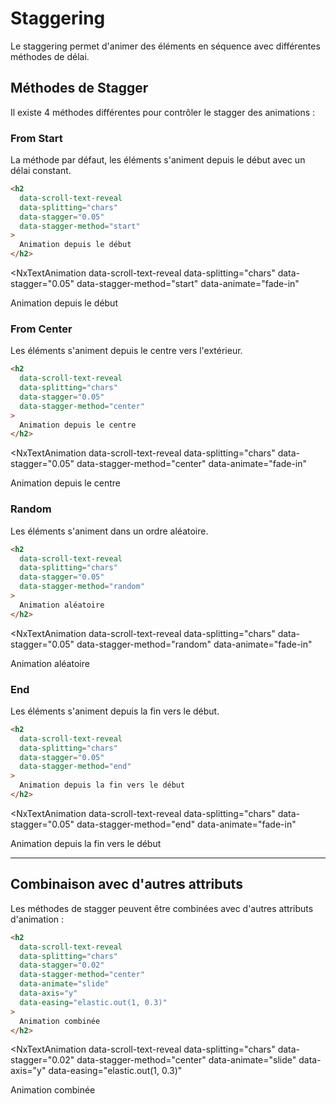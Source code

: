 # Staggering

Le staggering permet d'animer des éléments en séquence avec différentes méthodes de délai.


## Méthodes de Stagger

Il existe 4 méthodes différentes pour contrôler le stagger des animations :

### From Start

La méthode par défaut, les éléments s'animent depuis le début avec un délai constant.

```html
<h2 
  data-scroll-text-reveal 
  data-splitting="chars"
  data-stagger="0.05"
  data-stagger-method="start"
>
  Animation depuis le début
</h2>
```

<NxTextAnimation 
  data-scroll-text-reveal 
  data-splitting="chars"
  data-stagger="0.05"
  data-stagger-method="start"
  data-animate="fade-in"
>
  Animation depuis le début
</NxTextAnimation>

### From Center

Les éléments s'animent depuis le centre vers l'extérieur.

```html
<h2 
  data-scroll-text-reveal 
  data-splitting="chars"
  data-stagger="0.05"
  data-stagger-method="center"
>
  Animation depuis le centre
</h2>
```

<NxTextAnimation 
  data-scroll-text-reveal 
  data-splitting="chars"
  data-stagger="0.05"
  data-stagger-method="center"
  data-animate="fade-in"
>
  Animation depuis le centre
</NxTextAnimation>

### Random

Les éléments s'animent dans un ordre aléatoire.

```html
<h2 
  data-scroll-text-reveal 
  data-splitting="chars"
  data-stagger="0.05"
  data-stagger-method="random"
>
  Animation aléatoire
</h2>
```

<NxTextAnimation 
  data-scroll-text-reveal 
  data-splitting="chars"
  data-stagger="0.05"
  data-stagger-method="random"
  data-animate="fade-in"
>
  Animation aléatoire
</NxTextAnimation>

### End

Les éléments s'animent depuis la fin vers le début.

```html
<h2 
  data-scroll-text-reveal 
  data-splitting="chars"
  data-stagger="0.05"
  data-stagger-method="end"
>
  Animation depuis la fin vers le début
</h2>
```

<NxTextAnimation 
  data-scroll-text-reveal 
  data-splitting="chars"
  data-stagger="0.05"
  data-stagger-method="end"
  data-animate="fade-in"
>
  Animation depuis la fin vers le début
</NxTextAnimation>

--- 

## Combinaison avec d'autres attributs

Les méthodes de stagger peuvent être combinées avec d'autres attributs d'animation :

```html
<h2 
  data-scroll-text-reveal 
  data-splitting="chars"
  data-stagger="0.02"
  data-stagger-method="center"
  data-animate="slide"
  data-axis="y"
  data-easing="elastic.out(1, 0.3)"
>
  Animation combinée
</h2>
```

<NxTextAnimation 
  data-scroll-text-reveal 
  data-splitting="chars"
  data-stagger="0.02"
  data-stagger-method="center"
  data-animate="slide"
  data-axis="y"
  data-easing="elastic.out(1, 0.3)"
>
  Animation combinée
</NxTextAnimation>
